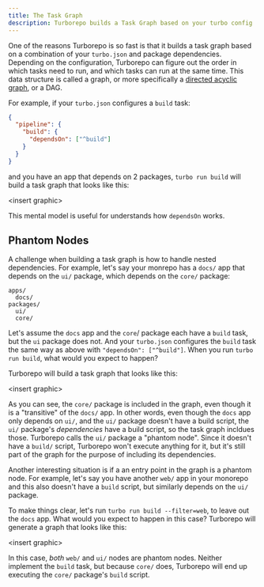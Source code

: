 ```yaml
---
title: The Task Graph
description: Turborepo builds a Task Graph based on your turbo config
---
```


One of the reasons Turborepo is so fast is that it builds a task graph based on
a combination of your `turbo.json` and package dependencies. Depending on the
configuration, Turborepo can figure out the order in which tasks need to run,
and which tasks can run at the same time. This data structure is called a graph,
or more specifically a [directed acyclic graph][1], or a DAG.

For example, if your `turbo.json` configures a `build` task:

```json
{
  "pipeline": {
    "build": {
      "dependsOn": ["^build"]
    }
  }
}
```

and you have an app that depends on 2 packages, `turbo run build` will build a
task graph that looks like this:

\<insert graphic\>

This mental model is useful for understands how `dependsOn` works.

## Phantom Nodes

A challenge when building a task graph is how to handle nested dependencies. For
example, let's say your monrepo has a `docs/` app that depends on the `ui/`
package, which depends on the `core/` package:

```
apps/
  docs/
packages/
  ui/
  core/
```

Let's assume the `docs` app and the `core`/ package each have a `build` task,
but the `ui` package does not. And your `turbo.json` configures the `build` task
the same way as above with `"dependsOn": ["^build"]`. When you run
`turbo run build`, what would you expect to happen?

Turborepo will build a task graph that looks like this:

\<insert graphic\>

As you can see, the `core/` package is included in the graph, even though it is a
"transitive" of the `docs/` app. In other words, even though the `docs` app only depends on `ui/`,
and the `ui/` package doesn't have a build script, the `ui/` package's _dependencies_ have a build
script, so the task graph incldues those. Turborepo calls the `ui/` package a "phantom node". Since
it doesn't have a `build/` script, Turborepo won't execute anything for it, but it's still part of the
graph for the purpose of including its dependencies.

Another interesting situation is if a an entry point in the graph is a phantom node. For example,
let's say you have another `web/` app in your monorepo and this also doesn't have a `build` script,
but similarly depends on the `ui/` package.

To make things clear, let's run `turbo run build --filter=web`, to leave out the `docs` app.
What would you expect to happen in this case? Turborepo will generate a graph that looks like this:

\<insert graphic\>

In this case, _both_ `web/` and `ui/` nodes are phantom nodes. Neither implement the `build` task,
but because `core/` does, Turborepo will end up executing the `core/` package's `build` script.

[1]: https://en.wikipedia.org/wiki/Directed_acyclic_graph

